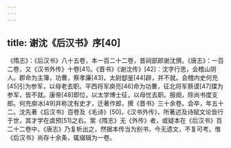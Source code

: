 ```yaml
---
---
---
```

title: 谢沈《后汉书》序[40]
---




《隋志》：《后汉书》八十五卷，本一百二十二卷，晋祠部郎谢沈撰。《唐志》：一百二卷，又《汉书外传》十卷[41]。《晋书》《谢沈传》[42]：沈字行思，会稽山阴人。郡命为主簿，功曹，察孝廉[43]，太尉郄鉴[44]辟，并不就。会稽内史何充[45]引为参军，以母老去职。平西将军庾亮[46]命为功曹，征北将军蔡谟[47]牒为参军，皆不就。康帝[48]即位，以太学博士征，以母忧去职。服阕，除尚书度支郎。何充庾冰[49]并称沈有史才，迁著作郎，撰《晋书》三十余卷。会卒，年五十二。沈先著《后汉书》百卷及《毛诗》[50]，《汉书外传》，所著述及诗赋文论皆行于世，其才学在虞预[51]之右。案《隋志》无《外传》者，或疑本在《后汉书》百二十二卷中，《唐志》乃复析出之，然据本传当为别书，今无遗文，不复可考。惟《后汉书》尚存十余条，辄缀辑为一卷。